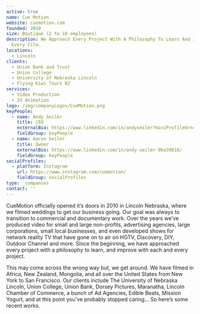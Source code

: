 ```yaml
---
active: true
name: Cue Motion
website: cuemotion.com
founded: 2010
size: Boutique (2 to 10 employees)
description: We Approach Every Project With A Philosophy To Learn And Improve With Each And
  Every Film.
locations:
  - Lincoln
clients:
  - Union Bank and Trust
  - Union College
  - University of Nebraska Lincoln
  - Flying Kiwi Tours NZ
services:
  - Video Production
  - 2d Animation
logo: /img/companyLogos/CueMotion.png
keyPeople:
  - name: Andy Seiler
    title: CEO
    externalBio: https://www.linkedin.com/in/andyseiler?miniProfileUrn=urn%3Ali%3Afs_miniProfile%3AACoAAActWAwBHqyZYZfktUlNF7-oVBTFH8de4k4&lipi=urn%3Ali%3Apage%3Ad_flagship3_search_srp_all%3BMBJKuwU1Rpa4p7UhjGcjfw%3D%3D
    fieldGroup: keyPeople
  - name: Aaron Seiler
    title: Owner
    externalBio: https://www.linkedin.com/in/andy-seiler-9ba39818/
    fieldGroup: keyPeople
socialProfiles:
  - platform: Instagram
    url: https://www.instagram.com/cuemotion/
    fieldGroup: socialProfiles
type: _companies
contact: ''
---
```


CueMotion officially opened it’s doors in 2010 in Lincoln Nebraska, where we filmed weddings to get our business going. Our goal was always to transition to commercial and documentary work. Over the years we’ve produced video for small and large non-profits, advertising agencies, large corporations, small local businesses, and even developed shows for network reality TV that have gone on to air on HGTV, Discovery, DIY, Outdoor Channel and more. Since the beginning, we have approached every project with a philosophy to learn, and improve with each and every project.

This may come across the wrong way but, we get around. We have filmed in Africa, New Zealand, Mongolia, and all over the United States from New York to San Francisco. Our clients include The University of Nebraska Lincoln, Union College, Union Bank, Dorsey Pictures, Maranatha, Lincoln Chamber of Commerce, a bunch of Ad Agencies, Edible Beats, Mission Yogurt, and at this point you’ve probably stopped caring… So here’s some recent works.
